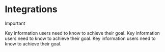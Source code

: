 # Integrations

> [!IMPORTANT]
> Key information users need to know to achieve their goal.
> Key information users need to know to achieve their goal.
> Key information users need to know to achieve their goal.
